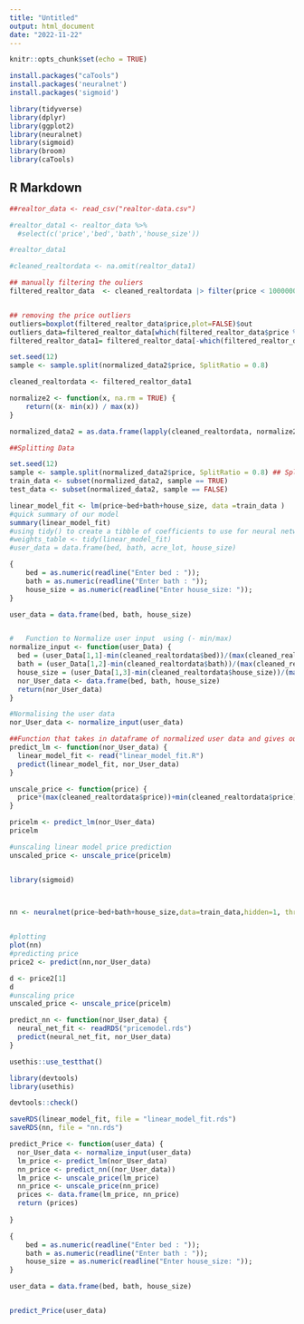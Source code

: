 ```yaml
---
title: "Untitled"
output: html_document
date: "2022-11-22"
---
```


```r
knitr::opts_chunk$set(echo = TRUE)
```

```r
install.packages("caTools")
install.packages('neuralnet')
install.packages('sigmoid')
```


```r

library(tidyverse)
library(dplyr)
library(ggplot2)
library(neuralnet)
library(sigmoid)
library(broom)
library(caTools)
```

## R Markdown


```r
##realtor_data <- read_csv("realtor-data.csv")
```

```r
#realtor_data1 <- realtor_data %>%
  #select(c('price','bed','bath','house_size'))

#realtor_data1
```

```r

#cleaned_realtordata <- na.omit(realtor_data1)

## manually filtering the ouliers
filtered_realtor_data  <- cleaned_realtordata |> filter(price < 1000000 && bed < 15 && bath < 9 && house_size < 10000 )


## removing the price outliers 
outliers=boxplot(filtered_realtor_data$price,plot=FALSE)$out
outliers_data=filtered_realtor_data[which(filtered_realtor_data$price %in% outliers),]
filtered_realtor_data1= filtered_realtor_data[-which(filtered_realtor_data$price %in% outliers),]

set.seed(12)
sample <- sample.split(normalized_data2$price, SplitRatio = 0.8)

cleaned_realtordata <- filtered_realtor_data1
```

```r

normalize2 <- function(x, na.rm = TRUE) {
    return((x- min(x)) / max(x))
}

normalized_data2 = as.data.frame(lapply(cleaned_realtordata, normalize2))

##Splitting Data

set.seed(12)
sample <- sample.split(normalized_data2$price, SplitRatio = 0.8) ## Splitting train and test data, train data = 80% of data 
train_data <- subset(normalized_data2, sample == TRUE)
test_data <- subset(normalized_data2, sample == FALSE)
```




```r
linear_model_fit <- lm(price~bed+bath+house_size, data =train_data )
#quick summary of our model
summary(linear_model_fit)
#using tidy() to create a tibble of coefficients to use for neural network weights later
#weights_table <- tidy(linear_model_fit)
#user_data = data.frame(bed, bath, acre_lot, house_size)
```


```r
{
    bed = as.numeric(readline("Enter bed : "));
    bath = as.numeric(readline("Enter bath : "));
    house_size = as.numeric(readline("Enter house_size: "));
}

user_data = data.frame(bed, bath, house_size)


#   Function to Normalize user input  using (- min/max)
normalize_input <- function(user_Data) {
  bed = (user_Data[1,1]-min(cleaned_realtordata$bed))/(max(cleaned_realtordata$bed))
  bath = (user_Data[1,2]-min(cleaned_realtordata$bath))/(max(cleaned_realtordata$bath))
  house_size = (user_Data[1,3]-min(cleaned_realtordata$house_size))/(max(cleaned_realtordata$house_size))
  nor_User_data <- data.frame(bed, bath, house_size)
  return(nor_User_data)
}

#Normalising the user data 
nor_User_data <- normalize_input(user_data)


```


```r

##Function that takes in dataframe of normalized user data and gives out the output
predict_lm <- function(nor_User_data) {
  linear_model_fit <- read("linear_model_fit.R")
  predict(linear_model_fit, nor_User_data)
}

```

```r
unscale_price <- function(price) {
  price*(max(cleaned_realtordata$price))+min(cleaned_realtordata$price)
}
```

```r
pricelm <- predict_lm(nor_User_data)
pricelm

#unscaling linear model price prediction
unscaled_price <- unscale_price(pricelm)



```




```r
library(sigmoid)



nn <- neuralnet(price~bed+bath+house_size,data=train_data,hidden=1, threshold=0.00001,act.fct=relu, rep=1, linear.output=TRUE, stepmax=1e6)
            
```




```r
#plotting
plot(nn)
#predicting price
price2 <- predict(nn,nor_User_data)

d <- price2[1]  
d
#unscaling price
unscaled_price <- unscale_price(pricelm)
```

```r
predict_nn <- function(nor_User_data) {
  neural_net_fit <- readRDS("pricemodel.rds")
  predict(neural_net_fit, nor_User_data)
}

```


```r
usethis::use_testthat()
```


```r
library(devtools)
library(usethis)

devtools::check()
```

```r
saveRDS(linear_model_fit, file = "linear_model_fit.rds")
saveRDS(nn, file = "nn.rds")
```



```r
predict_Price <- function(user_data) {
  nor_User_data <- normalize_input(user_data)
  lm_price <- predict_lm(nor_User_data)
  nn_price <- predict_nn((nor_User_data))
  lm_price <- unscale_price(lm_price)
  nn_price <- unscale_price(nn_price)
  prices <- data.frame(lm_price, nn_price)
  return (prices)
 
}

```

```r

{
    bed = as.numeric(readline("Enter bed : "));
    bath = as.numeric(readline("Enter bath : "));
    house_size = as.numeric(readline("Enter house_size: "));
}

user_data = data.frame(bed, bath, house_size)


predict_Price(user_data)

```


